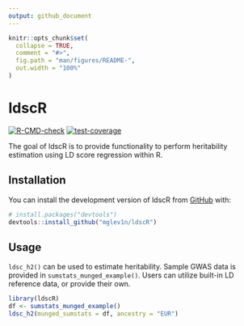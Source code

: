 ```yaml
---
output: github_document
---
```


<!-- README.md is generated from README.Rmd. Please edit that file -->

```r
knitr::opts_chunk$set(
  collapse = TRUE,
  comment = "#>",
  fig.path = "man/figures/README-",
  out.width = "100%"
)
```

# ldscR

<!-- badges: start -->
[![R-CMD-check](https://github.com/mglev1n/ldscR/actions/workflows/R-CMD-check.yaml/badge.svg)](https://github.com/mglev1n/ldscR/actions/workflows/R-CMD-check.yaml)
[![test-coverage](https://github.com/mglev1n/ldscR/actions/workflows/test-coverage.yaml/badge.svg)](https://github.com/mglev1n/ldscR/actions/workflows/test-coverage.yaml)
<!-- badges: end -->

The goal of ldscR is to provide functionality to perform heritability estimation using LD score
regression within R.

## Installation

You can install the development version of ldscR from [GitHub](https://github.com/) with:

``` r
# install.packages("devtools")
devtools::install_github("mglev1n/ldscR")
```

## Usage

`ldsc_h2()` can be used to estimate heritability. Sample GWAS data is provided in `sumstats_munged_example()`. Users can utilize built-in LD reference data, or provide their own.


```r
library(ldscR)
df <- sumstats_munged_example()
ldsc_h2(munged_sumstats = df, ancestry = "EUR")
```

